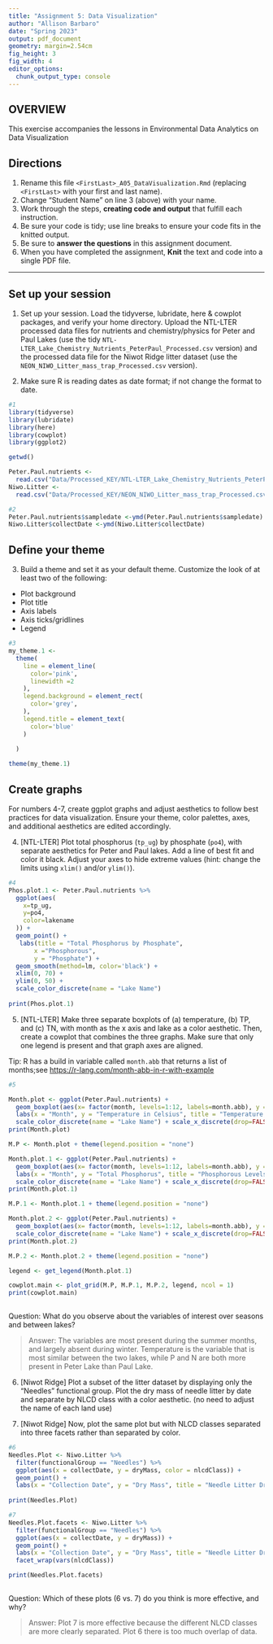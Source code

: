 ```yaml
---
title: "Assignment 5: Data Visualization"
author: "Allison Barbaro"
date: "Spring 2023"
output: pdf_document
geometry: margin=2.54cm
fig_height: 3
fig_width: 4
editor_options: 
  chunk_output_type: console
---
```


## OVERVIEW

This exercise accompanies the lessons in Environmental Data Analytics on Data Visualization 

## Directions
1.  Rename this file `<FirstLast>_A05_DataVisualization.Rmd` (replacing `<FirstLast>` with your first and last name).
2. Change "Student Name" on line 3 (above) with your name.
3. Work through the steps, **creating code and output** that fulfill each instruction.
4. Be sure your code is tidy; use line breaks to ensure your code fits in the knitted output.
5. Be sure to **answer the questions** in this assignment document.
6. When you have completed the assignment, **Knit** the text and code into a single PDF file.

---

## Set up your session 

1. Set up your session. Load the tidyverse, lubridate, here & cowplot packages, and verify your home directory. Upload the NTL-LTER processed data files for nutrients and chemistry/physics for Peter and Paul Lakes (use the tidy `NTL-LTER_Lake_Chemistry_Nutrients_PeterPaul_Processed.csv` version) and the processed data file for the Niwot Ridge litter dataset (use the `NEON_NIWO_Litter_mass_trap_Processed.csv` version). 

2. Make sure R is reading dates as date format; if not change the format to date.

```r

#1 
library(tidyverse)
library(lubridate)
library(here)
library(cowplot)
library(ggplot2)

getwd()

Peter.Paul.nutrients <- 
  read.csv("Data/Processed_KEY/NTL-LTER_Lake_Chemistry_Nutrients_PeterPaul_Processed.csv")
Niwo.Litter <- 
  read.csv("Data/Processed_KEY/NEON_NIWO_Litter_mass_trap_Processed.csv")

#2 
Peter.Paul.nutrients$sampledate <-ymd(Peter.Paul.nutrients$sampledate)
Niwo.Litter$collectDate <-ymd(Niwo.Litter$collectDate)

```
## Define your theme
3. Build a theme and set it as your default theme. Customize the look of at least two of the following: 
 * Plot background
 * Plot title
 * Axis labels
 * Axis ticks/gridlines
 * Legend

```r
#3
my_theme.1 <-
  theme(
    line = element_line(
      color='pink',
      linewidth =2
    ),
    legend.background = element_rect(
      color='grey',
    ),
    legend.title = element_text(
      color='blue'
    )
    
  )

theme(my_theme.1)

```

## Create graphs
For numbers 4-7, create ggplot graphs and adjust aesthetics to follow best practices for data visualization. Ensure your theme, color palettes, axes, and additional aesthetics are edited accordingly.

4. [NTL-LTER] Plot total phosphorus (`tp_ug`) by phosphate (`po4`), with separate aesthetics for Peter and Paul lakes. Add a line of best fit and color it black. Adjust your axes to hide extreme values (hint: change the limits using `xlim()` and/or `ylim()`).

```r
#4 
Phos.plot.1 <- Peter.Paul.nutrients %>%
  ggplot(aes(
    x=tp_ug,
    y=po4,
    color=lakename
  )) +
  geom_point() +
   labs(title = "Total Phosphorus by Phosphate",
       x ="Phosphorous", 
       y = "Phosphate") +
  geom_smooth(method=lm, color='black') +
  xlim(0, 70) +
  ylim(0, 50) + 
  scale_color_discrete(name = "Lake Name")
  
print(Phos.plot.1)

```


5. [NTL-LTER] Make three separate boxplots of (a) temperature, (b) TP, and (c) TN, with month as the x axis and lake as a color aesthetic. Then, create a cowplot that combines the three graphs. Make sure that only one legend is present and that graph axes are aligned. 

Tip: R has a build in variable called `month.abb` that returns a list of months;see <https://r-lang.com/month-abb-in-r-with-example>

```r

#5 

Month.plot <- ggplot(Peter.Paul.nutrients) +
  geom_boxplot(aes(x= factor(month, levels=1:12, labels=month.abb), y = temperature_C, color = lakename)) +
  labs(x = "Month", y = "Temperature in Celsius", title = "Temperature of Peter and Paul Lake by Month") +
  scale_color_discrete(name = "Lake Name") + scale_x_discrete(drop=FALSE)
print(Month.plot)

M.P <- Month.plot + theme(legend.position = "none")

Month.plot.1 <- ggplot(Peter.Paul.nutrients) +
  geom_boxplot(aes(x= factor(month, levels=1:12, labels=month.abb), y = tp_ug, color = lakename)) +
  labs(x = "Month", y = "Total Phosphorus", title = "Phosphorous Levels of Peter and Paul Lake by Month") +
  scale_color_discrete(name = "Lake Name") + scale_x_discrete(drop=FALSE)
print(Month.plot.1)

M.P.1 <- Month.plot.1 + theme(legend.position = "none")

Month.plot.2 <- ggplot(Peter.Paul.nutrients) +
  geom_boxplot(aes(x= factor(month, levels=1:12, labels=month.abb), y = tn_ug, color = lakename)) + labs(x = "Month", y = "Total Nitrogen", title = "Nitrogen Levels of Peter and Paul Lake by Month") +
  scale_color_discrete(name = "Lake Name") + scale_x_discrete(drop=FALSE)
print(Month.plot.2)

M.P.2 <- Month.plot.2 + theme(legend.position = "none")

legend <- get_legend(Month.plot.1)

cowplot.main <- plot_grid(M.P, M.P.1, M.P.2, legend, ncol = 1)
print(cowplot.main)
  
```

Question: What do you observe about the variables of interest over seasons and between lakes? 

> Answer: The variables are most present during the summer months, and largely absent during winter. Temperature is the variable that is most similar between the two lakes, while P and N are both more present in Peter Lake than Paul Lake.

6. [Niwot Ridge] Plot a subset of the litter dataset by displaying only the "Needles" functional group. Plot the dry mass of needle litter by date and separate by NLCD class with a color aesthetic. (no need to adjust the name of each land use)

7. [Niwot Ridge] Now, plot the same plot but with NLCD classes separated into three facets rather than separated by color. 

```r
#6
Needles.Plot <- Niwo.Litter %>%
  filter(functionalGroup == "Needles") %>%
  ggplot(aes(x = collectDate, y = dryMass, color = nlcdClass)) +
  geom_point() +
  labs(x = "Collection Date", y = "Dry Mass", title = "Needle Litter Dry Mass by Date") + scale_color_discrete(name = "NLCD Class")
  
print(Needles.Plot)

#7
Needles.Plot.facets <- Niwo.Litter %>%
  filter(functionalGroup == "Needles") %>%
  ggplot(aes(x = collectDate, y = dryMass)) +
  geom_point() +
  labs(x = "Collection Date", y = "Dry Mass", title = "Needle Litter Dry Mass by Date") +   scale_color_discrete(name = "NLCD Class") +
  facet_wrap(vars(nlcdClass))

print(Needles.Plot.facets)
  
```
Question: Which of these plots (6 vs. 7) do you think is more effective, and why? 

> Answer: Plot 7 is more effective because the different NLCD classes are more clearly separated. Plot 6 there is too much overlap of data.